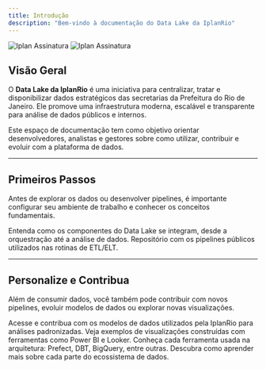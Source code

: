 ```yaml
---
title: Introdução
description: "Bem-vindo à documentação do Data Lake da IplanRio"
---
```


<img
  className="block dark:hidden"
  src="/images/iplan_assinatura_azul.png"
  alt="Iplan Assinatura"
/>
<img
  className="hidden dark:block"
  src="/images/iplan_assinatura_branca.png"
  alt="Iplan Assinatura"
/>

## Visão Geral

O **Data Lake da IplanRio** é uma iniciativa para centralizar, tratar e disponibilizar dados estratégicos das secretarias da Prefeitura do Rio de Janeiro. Ele promove uma infraestrutura moderna, escalável e transparente para análise de dados públicos e internos.

Este espaço de documentação tem como objetivo orientar desenvolvedores, analistas e gestores sobre como utilizar, contribuir e evoluir com a plataforma de dados.

---

## Primeiros Passos

Antes de explorar os dados ou desenvolver pipelines, é importante configurar seu ambiente de trabalho e conhecer os conceitos fundamentais.

<CardGroup cols={2}>
  <Card
    title="Visão Geral da Infraestrutura"
    icon="server"
    href="/infra"
  >
    Entenda como os componentes do Data Lake se integram, desde a orquestração até a análise de dados.
  </Card>
  <Card
    title="Pipelines Públicos"
    icon="code-branch"
    href="https://github.com/prefeitura-rio/pipelines_rj_sms"
  >
    Repositório com os pipelines públicos utilizados nas rotinas de ETL/ELT.
  </Card>
</CardGroup>

---

## Personalize e Contribua

Além de consumir dados, você também pode contribuir com novos pipelines, evoluir modelos de dados ou explorar novas visualizações.

<CardGroup cols={2}>
  <Card
    title="Modelos de Dados"
    icon="database"
    href="https://github.com/prefeitura-rio/queries-rj-iplanrio"
  >
    Acesse e contribua com os modelos de dados utilizados pela IplanRio para análises padronizadas.
  </Card>
  <Card
    title="Visualizações e Dashboards"
    icon="chart-line"
    href="/analises"
  >
    Veja exemplos de visualizações construídas com ferramentas como Power BI e Looker.
  </Card>
  <Card
    title="Componentes do Data Lake"
    icon="cubes"
    href="/componentes"
  >
    Conheça cada ferramenta usada na arquitetura: Prefect, DBT, BigQuery, entre outras.
  </Card>
  <Card
    title="Capacitações"
    icon="book-open"
    href="/capacitação"
  >
    Descubra como aprender mais sobre cada parte do ecossistema de dados.
  </Card>
</CardGroup>
